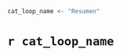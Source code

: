 ```r
cat_loop_name <- "Resumen" 
```

# `r cat_loop_name`
\begin{columns}[T]
    \begin{column}{0.90\textwidth} %first column
    Resumen de Ventas Consolidado
    \scriptsize
```r
  resumen_data %>%
  kable(format = "latex", booktabs = TRUE) %>%
  column_spec(1, width = "0.9in")
```
    \normalsize
    \end{column}
\end{columns}
